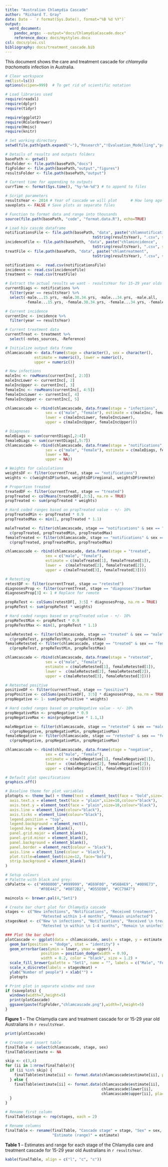 ```yaml
---
title: "Australian Chlamydia Cascade"
author: "Richard T. Gray"
date: Date - `r format(Sys.Date(), format="%B %d %Y")`
output:
  word_document:
    pandoc_args: --output="docs/ChlamydiaCascade.docx"
    reference_docx: docs/mystyles.docx
csl: docs/plos.csl
bibliography: docs/treatment_cascade.bib
---
```


This document shows the care and treatment cascade for *chlamydia trachomatis* infection in Australia. 

```r
# Clear workspace
rm(list=ls()) 
options(scipen=999)  # To get rid of scientific notation

# Load libraries used
require(readxl)
require(dplyr)
require(tidyr)

require(ggplot2)
require(RColorBrewer)
require(Hmisc)
require(knitr)

# Set working directory 
setwd(file.path(path.expand("~"),"Research","!Evaluation_Modelling","project_care_cascades"))

# Details of results and outputs folders
basePath <- getwd()
docFolder <- file.path(basePath,"docs")
figFolder <- file.path(basePath,"output","figures")
resultsFolder <- file.path(basePath,"output")

# Current time for appending to outputs
currTime <- format(Sys.time(), "%y-%m-%d") # to append to files

# Script parameters
resultsYear <- 2014 # Year of cascade we will plot      # How long ago do we plot things
saveplots <- FALSE # Save plots as separate files

# Function to format data and range into thousands
source(file.path(basePath, "code", "format.data.R"), echo=TRUE)
```

```r
# Load hiv cascde dataframe
notificationsFile <- file.path(basePath, "data", paste("chlamnotifications", 
                                       toString(resultsYear), ".csv", sep = ""))
incidenceFile <- file.path(basePath, "data", paste("chlamincidence", 
                                       toString(resultsYear), ".csv", sep = ""))
treatFile <- file.path(basePath, "data", paste("chlamtreatment", 
                                       toString(resultsYear), ".csv", sep = ""))

notifications <-  read.csv(notificationsFile)
incidence <- read.csv(incidenceFile)
treatment <- read.csv(treatFile)

```

```r
# Extract the actual results we want - resultsYear for 15-29 year olds
currentDiags <- notifications %>% 
  filter(year == resultsYear) %>%
  select(-male...15.yrs, -male.30.34.yrs, -male...34.yrs, -male.all, 
         -female...15.yrs, -female.30.34.yrs, -female...34.yrs, -female.all)

# Current incidence
currentInc <- incidence %>% 
  filter(year == resultsYear)

# Current treatment data
currentTreat <- treatment %>%
  select(-notes_sources, -Reference)

```

```r
# Initialize output data frame
chlamcascade <- data.frame(stage = character(), sex = character(),
             estimate = numeric(), lower = numeric(), 
             upper = numeric())

# New infections
maleInc <- rowMeans(currentInc[, 2:3])
maleIncLower <- currentInc[, 2]
maleIncUpper <- currentInc[, 3]
femaleInc <- rowMeans(currentInc[, 4:5])
femaleIncLower <- currentInc[, 4]
femaleIncUpper <- currentInc[, 5]

chlamcascade <- rbind(chlamcascade, data.frame(stage = "infections",
                  sex = c("male", "female"), estimate = c(maleInc, femaleInc),
                  lower = c(maleIncLower, femaleIncLower), 
                  upper = c(maleIncUpper, femaleIncUpper)))

# Diagnoses
maleDiags <- sum(currentDiags[,2:4])
femaleDiags <- sum(currentDiags[,5:7])
chlamcascade <- rbind(chlamcascade, data.frame(stage = "notifications",
                  sex = c("male", "female"), estimate = c(maleDiags, femaleDiags),
                  lower = NA, 
                  upper = NA))

# Weights for calculations
weightsDF <- filter(currentTreat, stage == "notifications")
weights <- c(weightsDF$urban, weightsDF$regional, weightsDF$remote)

# Proportion treated
treatedDF <- filter(currentTreat, stage == "treated")
propTreated <- colMeans(treatedDF[,3:5], na.rm = TRUE)
propTreated <- sum(propTreated * weights)

# Hard coded ranges based on propTreated value - +/- 10%
propTreatedMin <- propTreated * 0.9
propTreatedMax <- min(1, propTreated * 1.1)

maleTreated <- filter(chlamcascade, stage == "notifications" & sex == "male")$estimate *
  c(propTreated, propTreatedMin, propTreatedMax)
femaleTreated <- filter(chlamcascade, stage == "notifications" & sex == "female")$estimate *
  c(propTreated, propTreatedMin, propTreatedMax)

chlamcascade <- rbind(chlamcascade, data.frame(stage = "treated",
                  sex = c("male", "female"), 
                  estimate = c(maleTreated[1], femaleTreated[1]),
                  lower =  c(maleTreated[2], femaleTreated[2]), 
                  upper = c(maleTreated[3], femaleTreated[3])))

# Retesting
retestDF <- filter(currentTreat, stage == "retested")
diagnosesProp <- filter(currentTreat, stage == "diagnoses")$urban
diagnosesProp[3] <- 1 # Replace for remote 

propReTest <- colSums(retestDF[, 3:5] * diagnosesProp, na.rm = TRUE)
propReTest <- sum(propReTest * weights)

# Hard coded ranges based on propTreated value - +/- 10%
propReTestMin <- propReTest * 0.9
propReTestMax <- min(1, propReTest * 1.1)

maleRetested <- filter(chlamcascade, stage == "treated" & sex == "male")$estimate *
  c(propReTest, propReTestMin, propReTestMax)
femaleRetested <- filter(chlamcascade, stage == "treated" & sex == "female")$estimate *
  c(propReTest, propReTestMin, propReTestMax)

chlamcascade <- rbind(chlamcascade, data.frame(stage = "retested",
                  sex = c("male", "female"), 
                  estimate = c(maleRetested[1], femaleRetested[1]),
                  lower =  c(maleRetested[2], femaleRetested[2]), 
                  upper = c(maleRetested[3], femaleRetested[3])))

# Retested positive 
positiveDF <- filter(currentTreat, stage == "positive")
propPositive <- colSums(positiveDF[, 3:5] * diagnosesProp, na.rm = TRUE)
propNegative <- 1- sum(propPositive * weights)

# Hard coded ranges based on propNegative value - +/- 10%
propNegativeMin <- propNegative * 0.9
propNegativeMax <- min(propNegative * 1.1,1)

maleNegative <- filter(chlamcascade, stage == "retested" & sex == "male")$estimate *
  c(propNegative, propNegativeMin, propNegativeMax)
femaleNegative <- filter(chlamcascade, stage == "retested" & sex == "female")$estimate *
  c(propNegative, propNegativeMin, propNegativeMax)

chlamcascade <- rbind(chlamcascade, data.frame(stage = "negative",
                  sex = c("male", "female"), 
                  estimate = c(maleNegative[1], femaleNegative[1]),
                  lower =  c(maleNegative[2], femaleNegative[2]), 
                  upper = c(maleNegative[3], femaleNegative[3])))

```

```r
# Default plot specifications
graphics.off()

# Baseline theme for plot variables
plotopts <- theme_bw() + theme(text = element_text(face = "bold",size=12,colour="black"),
  axis.text.x = element_text(face = "plain",size=10,colour="black"),
  axis.text.y = element_text(face = "plain",size=10,colour="black"),
  axis.line = element_line(colour="black"),
  axis.ticks = element_line(colour="black"),
  legend.position = "top",
  legend.background = element_rect(),
  legend.key = element_blank(),
  panel.grid.major = element_blank(), 
  panel.grid.minor = element_blank(), 
  panel.background = element_blank(), 
  panel.border = element_rect(colour = "black"),
  axis.line = element_line(colour = "black"),
  plot.title=element_text(size=12, face="bold"),
  strip.background = element_blank()
)

# Setup colours
# Palette with black and grey:
cbPalette <- c("#000000","#999999", "#E69F00", "#56B4E9", "#009E73", 
               "#F0E442", "#0072B2", "#D55E00", "#CC79A7")

maincols <- brewer.pal(4,"Set1")

```

```r
# Create bar chart plot for Chlamydia cascade
stages <- c("New infections", "Notifications", "Received treatment", 
                "Retested within 1-4 months", "Remain uninfected")
stagesNeat <- c("New \n infections", "Notifications", "Received \n treatment", 
                "Retested \n within \n 1-4 months", "Remain \n uninfected")

### Plot the bar chart
plotCascade <- ggplot(data = chlamcascade, aes(x = stage, y = estimate, fill = sex)) + 
  geom_bar(position = "dodge", stat = "identity") + 
  geom_errorbar(aes(ymin = lower, ymax = upper), 
                position = position_dodge(width = 0.9),
                width = 0.2, color = "black", size = 1.2) +
  scale_fill_brewer(palette = "Set1", name = "", labels = c("Male", "Female")) + 
  scale_x_discrete(labels = stagesNeat) +
  ylab("Number of people") + xlab("") +  
  plotopts

# Print plot in separate window and save
if (saveplots) {
  windows(width=7,height=5)
  print(plotCascade)
  ggsave(paste(figFolder,"chlamcascade.png"),width=7,height=5)
}

```

**Figure 1** -- The Chlamydia care and treatment cascade for or 15-29 year old Australians in `r resultsYear`.

```r
print(plotCascade)
```

```r
# Create and insert table 
finalTable <- select(chlamcascade, stage, sex)
finalTable$estimate <- NA

skip <- c(3,4)
for (ii in 1:nrow(finalTable)){
  if (ii %in% skip) {
    finalTable$estimate[ii] <- format.data(chlamcascade$estimate[ii], places = -1)
  } else {
    finalTable$estimate[ii] <- format.data(chlamcascade$estimate[ii], 
                                           chlamcascade$lower[ii], 
                                           chlamcascade$upper[ii], places = -1)
  }
}

# Rename first column
finalTable$stage <- rep(stages, each = 2)

# Rename columns
finalTable <- rename(finalTable, "Cascade stage" = stage, "Sex" = sex, 
                     "Estimate (range)" = estimate)

```

**Table 1** -- Estimates and range for each stage of the Chlamydia care and treatment cascade for 15-29 year old Australians in `r resultsYear`.

```r
kable(finalTable, align = c("l", "c", "c"))
```

